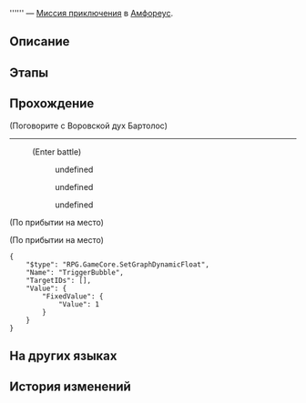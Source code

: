 {{Дополнить|Диалоги.}}
{{Миссия Инфобокс
|id              = 4015713
|Название        = 
|Изображение     = Миссия Освоения .png
|Тип             = Миссия приключения
|События         = 
|Глава           = 
|Условия         = Завершена [[Миссия Освоения]] ''[[О раздор, избавь от преследующих страхов]]''
|Персонажи       = Воровской дух Бартолос; Первопроходец
|СтартЛокация    = Бормочущие заросли Рощи муз
|Мир             = Амфореус
|Локации         = Бормочущие заросли Рощи муз
|Предыдущая      = 
|Следующая       = 
|Награды         = Звёздный нефрит*40; Небесная амброзия*60
}}
'''''' — [[Миссия приключения]] в [[Амфореус]].

==Описание==
{{Описание|<!--официальное описание из Перекрёстка судеб-->}}

==Этапы==


==Прохождение==
{{Дополнить}}


;(Поговорите с Воровской дух Бартолос)
----
:<!--Unknown TalkSentence: 401572001-->
:<!--Unknown TalkSentence: 401572002-->
:<!--Unknown TalkSentence: 401572003-->
:;(Enter battle)
:::{{tx|Enemy list missing}}
<!--Unknown TalkSentence: 401572101-->
::{{Диалог|Стрелка}} undefined
::<!--Unknown TalkSentence: 401572103-->
::<!--Unknown TalkSentence: 401572110-->
::{{Диалог|Стрелка}} undefined
::<!--Unknown TalkSentence: 401572105-->
::<!--Unknown TalkSentence: 401572106-->
::<!--Unknown TalkSentence: 401572110-->
::{{Диалог|Стрелка}} undefined
::<!--Unknown TalkSentence: 401572108-->
::<!--Unknown TalkSentence: 401572109-->
::<!--Unknown TalkSentence: 401572110-->
:<!--Unknown TalkSentence: 401572103-->
:<!--Unknown TalkSentence: 401572110-->
;(По прибытии на место)

;(По прибытии на место)
<pre>{
	"$type": "RPG.GameCore.SetGraphDynamicFloat",
	"Name": "TriggerBubble",
	"TargetIDs": [],
	"Value": {
		"FixedValue": {
			"Value": 1
		}
	}
}</pre>
{{Диалог Конец}}

==На других языках==
{{На других языках
|en   = 
|zhs  = 
|zht  = 
|ja   = 
|ko   = 
|es   = 
|fr   = 
|ru   = 
|th   = 
|vi   = 
|de   = 
|id   = 
|pt   = 
}}

==История изменений==
{{История изменений|3.1}}
